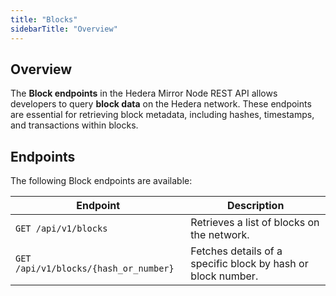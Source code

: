 ---
title: "Blocks"
sidebarTitle: "Overview"
---


## Overview

The **Block endpoints** in the Hedera Mirror Node REST API allows developers to query **block data** on the Hedera network. These endpoints are essential for retrieving block metadata, including hashes, timestamps, and transactions within blocks.

## Endpoints

The following Block endpoints are available:

| **Endpoint**                          | **Description**                                              |
| ------------------------------------- | ------------------------------------------------------------ |
| `GET /api/v1/blocks`                  | Retrieves a list of blocks on the network.                   |
| `GET /api/v1/blocks/{hash_or_number}` | Fetches details of a specific block by hash or block number. |
